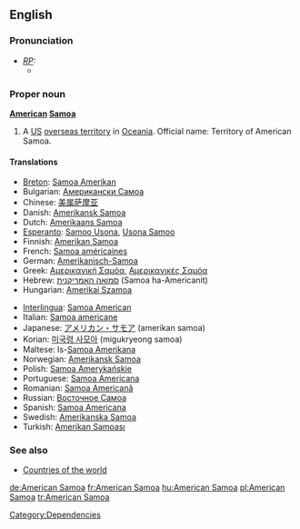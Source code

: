 ==English==
===Pronunciation===
* ''[[RP]]:''
** {{IPA|/əˈmɛrɪkən səˌməʊə/}}

===Proper noun===
'''[[American]] [[Samoa]]'''
# A [[US]] [[overseas territory]] in [[Oceania]]. Official name: Territory of American Samoa.

====Translations====
{{trans-top}}
*[[Breton]]: [[Samoa Amerikan]]
*Bulgarian: [[Американски Самоа]]
*Chinese: [[美属萨摩亚]]
*Danish: [[Amerikansk Samoa]]
*Dutch: [[Amerikaans Samoa]]
*[[Esperanto]]: [[Samoo Usona]], [[Usona Samoo]]
*Finnish: [[Amerikan Samoa]]
*French: [[Samoa américaines]]
*German: [[Amerikanisch-Samoa]]
*Greek: [[Αμερικανική Σαμόα]], [[Αμερικανικές Σαμόα]]
*Hebrew: [[סמואה האמריקנית]] (Samoa ha-Americanit)
*Hungarian: [[Amerikai Szamoa]]
{{trans-mid}}
*[[Interlingua]]: [[Samoa American]]
*Italian: [[Samoa americane]]
*Japanese: [[アメリカン・サモア]] (amerikan samoa)
*Korian: [[미국령 사모아]] (migukryeong samoa)
*Maltese: Is-[[Samoa Amerikana]]
*Norwegian: [[Amerikansk Samoa]]
*Polish: [[Samoa Amerykańskie]]
*Portuguese: [[Samoa Americana]]
*Romanian: [[Samoa Americană]] {{f}}
*Russian: [[Восточное Самоа]]
*Spanish: [[Samoa Americana]]
*Swedish: [[Amerikanska Samoa]]
*Turkish: [[Amerikan Samoası]]
{{trans-bottom}}

===See also===
*[[Countries of the world]]

[[Category:Dependencies]]

[[de:American Samoa]]
[[fr:American Samoa]]
[[hu:American Samoa]]
[[pl:American Samoa]]
[[tr:American Samoa]]